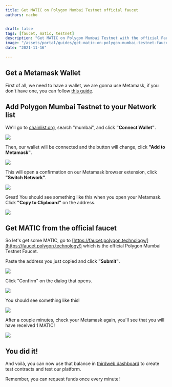 ```yaml
---
title: Get MATIC on Polygon Mumbai Testnet official faucet
authors: nacho


draft: false
tags: [faucet, matic, testnet]
description: "Get MATIC on Polygon Mumbai Testnet with the official Faucet from Polygon."
image: "/assets/portal/guides/get-matic-on-polygon-mumbai-testnet-faucet/thumbnail.png"
date: "2021-11-16"

---
```


## Get a Metamask Wallet

First of all, we need to have a wallet, we are gonna use Metamask, if you don't have one, you can follow [this guide](/guides/create-a-metamask-wallet).

## Add Polygon Mumbai Testnet to your Network list

We'll go to [chainlist.org](https://chainlist.org/), search "mumbai", and click **"Connect Wallet"**.

![](/assets/portal/guides/get-matic-on-polygon-mumbai-testnet-faucet/get-matic-1.png)

Then, our wallet will be connected and the button will change, click **"Add to Metamask"**.

![](/assets/portal/guides/get-matic-on-polygon-mumbai-testnet-faucet/get-matic-2.png)

This will open a confirmation on our Metamask browser extension, click **"Switch Network"**.

![](/assets/portal/guides/get-matic-on-polygon-mumbai-testnet-faucet/get-matic-3.png)

Great! You should see something like this when you open your Metamask. Click **"Copy to Clipboard"** on the address.

![](/assets/portal/guides/get-matic-on-polygon-mumbai-testnet-faucet/get-matic-4.png)

## Get MATIC from the official faucet

So let's get some MATIC, go to [https://faucet.polygon.technology/](https://faucet.polygon.technology/) which is the official Polygon Mumbai Testnet Faucet.

Paste the address you just copied and click **"Submit"**.

![](/assets/portal/guides/get-matic-on-polygon-mumbai-testnet-faucet/get-matic-5.png)

Click "Confirm" on the dialog that opens.

![](/assets/portal/guides/get-matic-on-polygon-mumbai-testnet-faucet/get-matic-6.png)

You should see something like this!

![](/assets/portal/guides/get-matic-on-polygon-mumbai-testnet-faucet/get-matic-7.png)

After a couple minutes, check your Metamask again, you'll see that you will have received 1 MATIC!

![](/assets/portal/guides/get-matic-on-polygon-mumbai-testnet-faucet/get-matic-8.png)

## You did it!

And voilà, you can now use that balance in [thirdweb dashboard](https://thirdweb.com/dashboard) to create test contracts and test our platform.

Remember, you can request funds once every minute!

